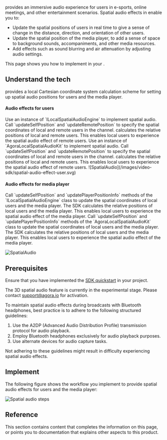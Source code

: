 
 <Vg k="SPATIAL" /> provides an immersive audio experience for users in e-sports, online meetings, and other entertainment scenarios. Spatial audio effects in <Vg k="COMPANY" /> <Vpd k="SDK"/> enable you to:

- Update the spatial positions of users in real time to give a sense of change in the distance, direction, and orientation of other users.
- Update the spatial position of the media player, to add a sense of space to background sounds, accompaniments, and other media resources.
- Add effects such as sound blurring and air attenuation by adjusting audio settings.

<PlatformWrapper platform="android, ios, macos, windows">

This page shows you how to implement <Vg k="SPATIAL" /> in your <Vpl k="CLIENT" />.

## Understand the tech

<Vg k="COMPANY" /> provides a local Cartesian coordinate system calculation scheme for setting up spatial audio positions for users and the media player.

#### Audio effects for users

<PlatformWrapper notAllowed="ios,macos">
Use an instance of `ILocalSpatialAudioEngine` to implement spatial audio. Call `updateSelfPosition` and `updateRemotePosition` to specify the spatial coordinates of local and remote users in the channel. <Vpd k="SDK"/> calculates the relative positions of local and remote users. This enables local users to experience the spatial audio effect of remote users.
</PlatformWrapper>

<PlatformWrapper platform="ios,macos">
Use an instance of `AgoraLocalSpatialAudioKit` to implement spatial audio. Call `updateSelfPosition` and `updateRemotePosition` to specify the spatial coordinates of local and remote users in the channel. <Vpd k="SDK"/> calculates the relative positions of local and remote users. This enables local users to experience the spatial audio effect of remote users.
</PlatformWrapper> 
![SpatialAudio](/images/video-sdk/spatial-audio-effect-user.svg)

#### Audio effects for media player

<PlatformWrapper notAllowed="ios,macos">
Call `updateSelfPosition` and `updatePlayerPositionInfo` methods of the `ILocalSpatialAudioEngine` class to update the spatial coordinates of local users and the media player. The SDK calculates the relative positions of local users and the media player. This enables local users to experience the spatial audio effect of the media player.
</PlatformWrapper> 

<PlatformWrapper platform="ios,macos">
Call `updateSelfPosition` and `updatePlayerPositionInfo` methods of the `AgoraLocalSpatialAudioKit` class to update the spatial coordinates of local users and the media player. The SDK calculates the relative positions of local users and the media player. This enables local users to experience the spatial audio effect of the media player.
</PlatformWrapper> 

![SpatialAudio](/images/video-sdk/spatial-audio-effect-player.svg)

## Prerequisites

Ensure that you have implemented the [SDK quickstart](../get-started/get-started-sdk) in your project. 

<Admonition type="info" title="information">The 3D spatial audio feature is currently in the experimental stage. Please contact [support@agora.io](support@agora.io) for activation. </Admonition>

<PlatformWrapper platform="windows">

To maintain spatial audio effects during broadcasts with Bluetooth headphones, best practice is to adhere to the following structured guidelines:

1. Use the A2DP (Advanced Audio Distribution Profile) transmission protocol for audio playback.
1. Employ Bluetooth headphones exclusively for audio playback purposes.
1. Use alternate devices for audio capture tasks.

Not adhering to these guidelines might result in difficulty experiencing spatial audio effects.

</PlatformWrapper>

## Implement <Vg k="SPATIAL" />
The following figure shows the workflow you implement to provide spatial audio effects for users and the media player:

![Spatial audio steps](/images/video-sdk/spatial-audio-steps.svg)
<ProjectImplement/>

## Reference
This section contains content that completes the information on this page, or points you to documentation that explains other aspects to this product.

<Reference/>

</PlatformWrapper>
<PlatformWrapper notAllowed="android, ios, macos, windows">
<NotAvailable />
</PlatformWrapper>
